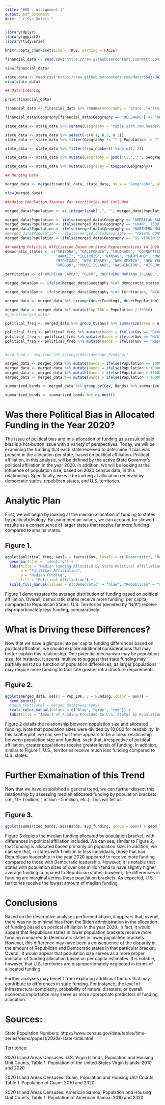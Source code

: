 ---
title: "608 - Assignment 1"
output: pdf_document
date: "`r Sys.Date()`"
---

```{r, echo = FALSE, results = "hide", message = FALSE, warning = FALSE}
library(dplyr)
library(ggplot2)
library(tidyverse)
```


```{r setup, include=FALSE}
knitr::opts_chunk$set(echo = TRUE, warning = FALSE)
```

```{r, echo = FALSE, results = "hide"}
financial_data <- read.csv("https://raw.githubusercontent.com/Mattr5541/DATA-608/main/Assignment%201/IIJA%20FUNDING%20AS%20OF%20MARCH%202023.csv")

view(financial_data)

state_data <- read.csv("https://raw.githubusercontent.com/Mattr5541/DATA-608/main/Assignment%201/NST-EST2023-POP.csv")
view(state_data)
```

```{r, echo = FALSE, results = "hide"}

## Data Cleaning

print(financial_data)

financial_data <- financial_data %>% rename(Geography = "State..Teritory.or.Tribal.Nation", Funding = "Total..Billions.")

financial_data$Geography[financial_data$Geography == "DELEWARE"] <- "DELAWARE"

state_data <- state_data %>% rename(Geography = "table.with.row.headers.in.column.A.and.column.headers.in.rows.3.through.4...leading.dots.indicate.sub.parts.", Population = X)

state_data <- state_data %>% select(-c(X.1, X.2, X.3))
state_data <- state_data %>% filter(Geography != "" | Population != "")

state_data <- state_data %>% filter(!row_number() %in% c(1, 2))

state_data <- state_data %>% mutate(Geography = gsub("\\.", "", Geography))

state_data <- state_data %>% mutate(Geography = toupper(Geography))
```

```{r, echo = FALSE}
## Merging Data

merged_data <- merge(financial_data, state_data, by.x = "Geography", all = "TRUE")

view(merged_data)
```


```{r, echo = FALSE}
##Adding Population figures for territories not included

merged_data$Population <- as.integer(gsub(",", "", merged_data$Population))

merged_data$Population <- ifelse(merged_data$Geography == "AMERICAN SAMOA", 49710, merged_data$Population)
merged_data$Population <- ifelse(merged_data$Geography == "GUAM", 153836, merged_data$Population)
merged_data$Population <- ifelse(merged_data$Geography == "NORTHERN MARIANA ISLANDS", 47329, merged_data$Population)
#merged_data$Population <- ifelse(merged_data$Geography == "TRIBAL COMMUNITIES", , merged_data$Population)
merged_data$Population <- ifelse(merged_data$Geography == "US VIRGIN ISLANDS", 87146, merged_data$Population)
```

```{r, echo = FALSE, results =  "hide", warning = FALSE, message = FALSE}
## Adding Political Affiliation Based on State Representatives in 2020
democratic_states <- c("ARIZONA", "CALIFORNIA", "COLORADO", "CONNECTICUT", "DELAWARE", 
                       "HAWAII", "ILLINOIS", "KANSAS", "MARYLAND", "MASSACHUSETTS", 
                       "MICHIGAN", "NEW JERSEY", "NEW MEXICO", "NEW YORK", "NORTH CAROLINA", 
                       "OREGON", "RHODE ISLAND", "WASHINGTON", "WISCONSIN")

territories <- c("AMERICAN SAMOA", "GUAM", "NORTHERN MARIANA ISLANDS", "TRIBAL COMMUNITIES", "US VIRGIN ISLANDS", "PUERTO RICO", "HAWAII")

merged_data$Gov <- ifelse(merged_data$Geography %in% democratic_states, "Democratic", "Republican")

merged_data$Gov <- ifelse(merged_data$Geography %in% territories, "N/A", merged_data$Gov)

merged_data <- merged_data %>% arrange(desc(Funding), desc(Population))

merged_data <- merged_data %>% mutate(Pop_10k = Population / 10000)
#ggplot(merged_data)

political_freq <- merged_data %>% group_by(Gov) %>% summarize(freq = n(), avg_pop = median(Pop_10k, na.rm = T), avg_funding = median(Funding))

political_freq <- political_freq %>% mutate(Bands = ifelse(Gov == "Democratic", "Over 6,000,000", NA))
political_freq <- political_freq %>% mutate(Bands = ifelse(Gov == "N/A", "Over 100,000", Bands))
political_freq <- political_freq %>% mutate(Bands = ifelse(Gov == "Republican", "Over 3,000,000", Bands))


#avg_fund <- avg_fund %>% arrange(desc(Average_Funding))

```


```{r, echo = FALSE, results =  "hide", warning = FALSE, message = FALSE}
merged_data <- merged_data %>% mutate(Bands = ifelse(Population <= 1000000, "0 - 1 Million", NA))
merged_data <- merged_data %>% mutate(Bands = ifelse(Population > 1000000 & Population <= 5000000, "1 Million - 5 Million", Bands))
merged_data <- merged_data %>% mutate(Bands = ifelse(Population > 5000000 & Population <= 10000000, "5 Million - 10 Million", Bands))
merged_data <- merged_data %>% mutate(Bands = ifelse(Population > 10000000 & Population <= 40000000, "10 Million - 40 Million", Bands))

summarized_bands <- merged_data %>% group_by(Gov, Bands) %>% summarize(avg_funding = median(Funding))

summarized_bands <- summarized_bands %>% na.omit()
```


# Was there Political Bias in Allocated Funding in the Year 2020?

The issue of political bias and mis-allocation of funding as a result of said bias is a hot-button issue with a variety of perspectives. Today, we will be examining the funding that each state received to determine if bias was present in the allocation per state, based on political affiliation. Political affiliation, in this analysis, will be defined by the active State Governor's political affiliation in the year 2020. In addition, we will be looking at the influence of population size, based on 2020 census data, in this relationship. Specifically, we will be looking at allocation received by democratic states, republican states, and U.S. territories. 

# Analytic Plan

First, we will begin by looking at the median allocation of funding to states by political ideology. By using median values, we can account for skewed results as a consequence of larger states that receive far more funding compared to smaller states.

## Figure 1.
```{r, echo = FALSE}
ggplot(political_freq, aes(x = factor(Gov, levels = c("Democratic", "Republican", "N/A")), y = avg_funding, fill = Gov)) + 
  geom_bar(stat = 'identity') +
  labs(title = "Median Funding Allocated by State Political Affiliation", 
       x = "Political Affiliation",
       y = "Median Funding",
       fill = "Political Affiliation") +
  scale_fill_manual(values = c("Democratic" = "blue", "Republican" = "red", "N/A" = "gray")) + theme_classic()
```
Figure 1 demonstrates the average distribution of funding based on political affiliation. Overall, democratic states receive more funding, per capita, compared to Republican States. U.S. Territories (denoted by "N/A") receive disproportionately less funding, comparatively.

# What is Driving these Differences?

Now that we have a glimpse into per capita funding differences based on political affiliation, we should explore additional considerations that may better explain this relationship. One potential mechanism may be population size, for instance. It seems intuitive to suggest that state funding may partially exist as a function of population differences, as larger populations may require more funding to facilitate greater infrastructure requirements.

## Figure 2.

```{r, echo = FALSE}
ggplot(merged_data, aes(x = Pop_10k, y = Funding, color = Gov)) + 
  geom_point() +
  #geom_text(label = merged_data$Geography)
  scale_color_manual(values = c("blue", "gray", "red")) +
  labs(title = "Amount of Funding Provided to U.S. States by Population Size", x = "Population Size (in units of 10,000) ", y = "Funding", color = "Political Affiliation") + theme_classic()
```

Figure 2 details the relationship between population size and allocated funding. Note that population sizes were divided by 10,000 for readability. 
In this scatterplot, we can see that there appears to be a linear relationship between population size and funding, such that, irrespective of political affiliation, greater populations receive greater levels of funding. In addition, similar to Figure 1, U.S., territories receive much less funding compared to U.S. states.

# Further Exmaination of this Trend

Now that we have established a general trend, we can further dissect this relationship by assessing median allocated funding by population brackets (i.e., 0 - 1 million, 1 million - 5 million, etc.). This will tell us 

## Figure 3.

```{r, echo = FALSE}
ggplot(summarized_bands, aes(Bands, avg_funding, group = Gov)) + geom_line(aes(color = Gov)) + geom_point(aes(color = Gov)) + scale_color_manual(values = c("Democratic" = "blue", "Republican" = "red", "N/A" = "gray")) + labs(title = "Differences in Median Funding Across Population Brackets", x = "Population Brackets", y = "Median Funding", color = "Political Affiliation") + scale_x_discrete(limits = c("0 - 1 Million", "1 Million - 5 Million", "5 Million - 10 Million", "10 Million - 40 Million")) + theme_classic() + theme(axis.text = element_text(size = 8))
```

Figure 3 depicts the median funding allocated by population bracket, with differences in political affiliation included. We can see, similar to Figure 2, that funding is allocated based primarily on population size. In addition, we can see that, in states with 1 million or less individuals, those that had Republican leadership in the year 2020 appeared to receive more funding compared to those with Democratic leadership. However, it is notable that states with population sizes of over one million tend to have slightly higher average funding compared to Republican states; however, the differences in funding are marginal across these population brackets. As expected, U.S. territories receive the lowest amount of median funding.

# Conclusions

Based on the descriptive analyses performed above, it appears that, overall, there was no to minimal bias from the Biden administration in the allocation of funding based on political affiliation in the year 2020. In fact, it would appear that Republican states in lower population brackets receive more funding compared to Democratic states in lower population brackets. However, this difference may have been a consequence of the disparity in the amount of Republican and Democratic states in that particular bracket. 
Overall, it would appear that population size serves as a more proper indicator of funding allocation based on per capita estimates. It is notable, however, that U.S. territories are disproportionately neglected in terms of allocated funding.

Further analyses may benefit from exploring additional factors that may contribute to differences in state funding. For instance, the level of infrastructural complexity, probability of natural disasters, or overall economic importance may serve as more appropriate predictors of funding allocation.


# Sources:
State Population Numbers: https://www.census.gov/data/tables/time-series/demo/popest/2020s-state-total.html

Territories:

2020 Island Areas Censuses: U.S. Virgin Islands, Population and Housing Unit Counts, Table 1. Population of the United States Virgin Islands: 2010 and 2020

2020 Island Areas Censuses: Guam, Population and Housing Unit Counts, Table 1. Population of Guam: 2010 and 2020

2020 Island Areas Censuses: American Samoa, Population and Housing Unit Counts, Table 1. Population of American Samoa: 2010 and 2020
